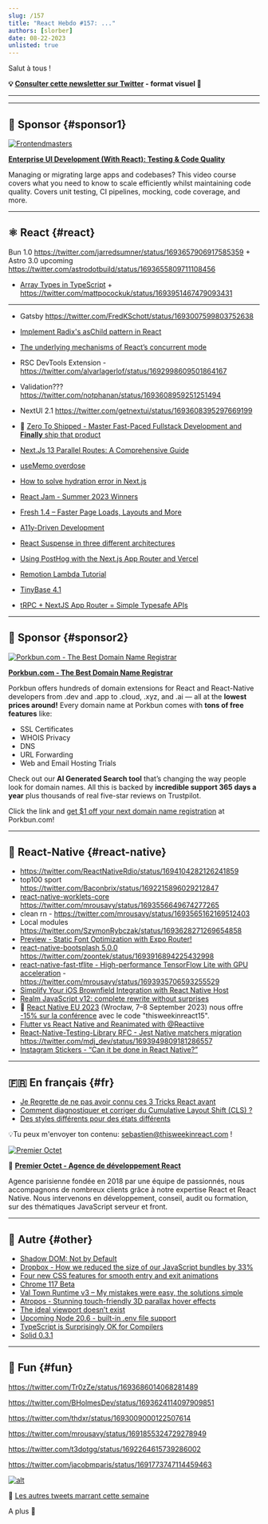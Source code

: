 ```yaml
---
slug: /157
title: "React Hebdo #157: ..."
authors: [slorber]
date: 08-22-2023
unlisted: true
---
```


Salut à tous !

<Todo />

<!-- truncate -->

**💡 [Consulter cette newsletter sur Twitter](https://slo.im/thread) - format visuel 🎨**

---


<Support />

---

## 💸 Sponsor {#sponsor1}

[![Frontendmasters](/emails/issues/151/frontendmasters.png)](https://frontendmasters.com/courses/enterprise-ui-dev/?utm_source=email&utm_medium=thisweekinreact&utm_content=uidev)

**[Enterprise UI Development (With React): Testing & Code Quality](https://frontendmasters.com/courses/enterprise-ui-dev/?utm_source=email&utm_medium=thisweekinreact&utm_content=uidev)**

Managing or migrating large apps and codebases? This video course covers what you need to know to scale efficiently whilst maintaining code quality. Covers unit testing, CI pipelines, mocking, code coverage, and more.

---

## ⚛️ React {#react}

Bun 1.0 https://twitter.com/jarredsumner/status/1693657906917585359 + Astro 3.0 upcoming https://twitter.com/astrodotbuild/status/1693655809711108456

- [Array Types in TypeScript](https://tkdodo.eu/blog/array-types-in-type-script) + https://twitter.com/mattpocockuk/status/1693951467479093431

---

- Gatsby https://twitter.com/FredKSchott/status/1693007599803752638
- [Implement Radix's asChild pattern in React](https://www.jacobparis.com/content/react-as-child)
- [The underlying mechanisms of React’s concurrent mode](https://b8505d53.andreigatej-dev-new.pages.dev/blog/the-underlying-mechanisms-of-reacts-concurrent-mode/)
- RSC DevTools Extension - https://twitter.com/alvarlagerlof/status/1692998609501864167
- Validation??? https://twitter.com/notphanan/status/1693608959251251494
- NextUI 2.1 https://twitter.com/getnextui/status/1693608395297669199
- 💸 [Zero To Shipped - Master Fast-Paced Fullstack Development and **Finally** ship that product](https://www.zerotoshipped.com/)
- [Next.Js 13 Parallel Routes: A Comprehensive Guide](https://hackernoon.com/nextjs-13-parallel-routes-a-comprehensive-guide)
- [useMemo overdose](https://edvins.io/usememo-overdose)
- [How to solve hydration error in Next.js](https://chirag-gupta.hashnode.dev/how-to-solve-hydration-error-in-nextjs)
- [React Jam - Summer 2023 Winners](https://reactjam.com/summer-2023-winners)
- [Fresh 1.4 – Faster Page Loads, Layouts and More](https://deno.com/blog/fresh-1.4)
- [A11y-Driven Development](https://www.simplethread.com/a11y-driven-development/)
- [React Suspense in three different architectures](https://elanmed.dev/blog/suspense-in-different-architectures)
- [Using PostHog with the Next.js App Router and Vercel](https://vercel.com/guides/posthog-nextjs-vercel-feature-flags-analytics)
- [Remotion Lambda Tutorial](https://www.youtube.com/playlist?list=PLRHdymbhXiIRgAeAUpMxe7l7BNliHfWUq)
- [TinyBase 4.1](https://tinybase.org/guides/releases/)
- [tRPC + NextJS App Router = Simple Typesafe APIs](https://www.youtube.com/watch?v=qCLV0Iaq9zU)

  <SubscribeFormEmbed placement="middle" />

---

## 💸 Sponsor {#sponsor2}

[![Porkbun.com - The Best Domain Name Registrar](/emails/issues/150/porkbun.png)](https://porkbun.com/?coupon=TWIREACT&utm_source=TWIREACT&utm_medium=Newsletter&utm_campaign=twirjune2023)

**[Porkbun.com - The Best Domain Name Registrar](https://porkbun.com/?coupon=TWIREACT&utm_source=TWIREACT&utm_medium=Newsletter&utm_campaign=twirjune2023)**

Porkbun offers hundreds of domain extensions for React and React-Native developers from .dev and .app to .cloud, .xyz, and .ai — all at the **lowest prices around!** Every domain name at Porkbun comes with **tons of free features** like:

- SSL Certificates
- WHOIS Privacy
- DNS
- URL Forwarding
- Web and Email Hosting Trials

Check out our **AI Generated Search tool** that’s changing the way people look for domain names. All this is backed by **incredible support 365 days a year** plus thousands of real five-star reviews on Trustpilot.

Click the link and [get $1 off your next domain name registration](https://porkbun.com/?coupon=TWIREACT&utm_source=TWIREACT&utm_medium=Newsletter&utm_campaign=twirjune2023) at Porkbun.com!

---

## 📱 React-Native {#react-native}

- https://twitter.com/ReactNativeRdio/status/1694104282126241859
- top100 sport https://twitter.com/Baconbrix/status/1692215896029212847
- [react-native-worklets-core](https://github.com/margelo/react-native-worklets-core) https://twitter.com/mrousavy/status/1693556649674277265
- clean rn - https://twitter.com/mrousavy/status/1693565162169512403
- Local modules https://twitter.com/SzymonRybczak/status/1693628271269654858
- [Preview - Static Font Optimization with Expo Router!](https://twitter.com/Baconbrix/status/1692990529800167441)
- [react-native-bootsplash 5.0.0](https://github.com/zoontek/react-native-bootsplash/releases/tag/5.0.0) https://twitter.com/zoontek/status/1693916894225432998
- [react-native-fast-tflite - High-performance TensorFlow Lite with GPU acceleration](https://github.com/mrousavy/react-native-fast-tflite) - https://twitter.com/mrousavy/status/1693935706593255529
- [Simplify Your iOS Brownfield Integration with React Native Host](https://www.callstack.com/blog/simplify-your-ios-brownfield-integration-with-react-native-host)
- [Realm JavaScript v12: complete rewrite without surprises](https://medium.com/realm/realm-javascript-v12-complete-rewrite-without-surprises-62eea2a2e8ae)
- 👥 [React Native EU 2023](https://www.react-native.eu/) (Wrocław, 7–8 September 2023) nous offre [-15% sur la conférence](https://ti.to/react-native-eu/2023/discount/thisweekinreact15) avec le code "thisweekinreact15".
- [Flutter vs React Native and Reanimated with @Reactiive](https://www.youtube.com/watch?v=A19-UEUrg6A)
- [React-Native-Testing-Library RFC - Jest Native matchers migration](https://github.com/callstack/react-native-testing-library/issues/1468) https://twitter.com/mdj_dev/status/1693949809181286557
- [Instagram Stickers - “Can it be done in React Native?”](https://www.youtube.com/watch?v=5yM4NPcTwY4)

<Todo />

---

## 🇫🇷 En français {#fr}

- [Je Regrette de ne pas avoir connu ces 3 Tricks React avant](https://www.youtube.com/watch?v=taw7AYTN0ds)
- [Comment diagnostiquer et corriger du Cumulative Layout Shift (CLS) ?](https://www.julienpradet.fr/tutoriels/comment-detecter-du-cls/)
- [Des styles différents pour des états différents](https://www.swebdev.fr/blog/des-styles-differents-pour-des-etats-differents)

💡Tu peux m'envoyer ton contenu: [sebastien@thisweekinreact.com](mailto:sebastien@thisweekinreact.com?subject=Contenu%20en%20fran%C3%A7ais) !

[![Premier Octet](/emails/issues/151/premieroctet.png)](https://www.premieroctet.com/?utm_source=react_hebdo)

💸 [**Premier Octet - Agence de développement React**](https://www.premieroctet.com/?utm_source=react_hebdo)

Agence parisienne fondée en 2018 par une équipe de passionnés, nous accompagnons de nombreux clients grâce à notre expertise React et React Native.
Nous intervenons en développement, conseil, audit ou formation, sur des thématiques JavaScript serveur et front.

---

## 🔀 Autre {#other}

- [Shadow DOM: Not by Default](https://begin.com/blog/posts/2023-08-18-shadow-dom-not-by-default)
- [Dropbox - How we reduced the size of our JavaScript bundles by 33%](https://dropbox.tech/frontend/how-we-reduced-the-size-of-our-javascript-bundles-by-33-percent)
- [Four new CSS features for smooth entry and exit animations](https://developer.chrome.com/blog/entry-exit-animations/)
- [Chrome 117 Beta](https://developer.chrome.com/blog/chrome-117-beta/)
- [Val Town Runtime v3 – My mistakes were easy, the solutions simple](https://blog.val.town/blog/val-town-runtime-v3-my-mistakes-were-easy-the-solutions-simple)
- [Atropos - Stunning touch-friendly 3D parallax hover effects](https://atroposjs.com/)
- [The ideal viewport doesn’t exist](https://viewports.fyi/)
- [Upcoming Node 20.6 - built-in .env file support](https://github.com/nodejs/node/pull/49185)
- [TypeScript is Surprisingly OK for Compilers](https://matklad.github.io/2023/08/17/typescript-is-surprisingly-ok-for-compilers.html)
- [Solid 0.3.1](https://github.com/solidjs/solid-start/releases/tag/v0.3.1)

---

## 🤭 Fun {#fun}

https://twitter.com/Tr0zZe/status/1693686014068281489

https://twitter.com/BHolmesDev/status/1693624114097909851

https://twitter.com/thdxr/status/1693009000122507614

https://twitter.com/mrousavy/status/1691855324729278949

https://twitter.com/t3dotgg/status/1692264615739286002

https://twitter.com/jacobmparis/status/1691773747114459463

[![alt](/emails/issues/122/meme.jpg)](https://twitter.com/TODOTODOTODOTODOTODOTODOTODOTODOTODOTODO)

🤣 [Les autres tweets marrant cette semaine](https://twitter.com/TODOTODOTODOTODOTODOTODOTODOTODOTODOTODO)

A plus 👋
